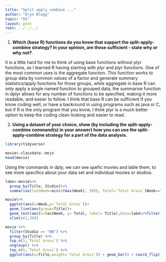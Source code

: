 ```yaml
---
title: "Split apply combine ..."
author: "Eryn Blagg"
topic: "02"
layout: post
root: ../../../
---
```


1. **Which (base R) functions do you know that support the split-apply-combine strategy? In your opinion, are these sufficient - state why or why not?**. 

It is a little hard for me to think of using base functions without plyr functions, as I learned R having starting with plyr and plyr functions. One of the most common uses is the  aggregate function. This function works to group data by common values of a factor and generate summary statistics/apply functions for those groups, while aggregate in base R can only apply a single named function to grouped data, the summarise function in dplyr allows for any number of functions to be specified, making it more readable, and easier to follow. I think that base R can be sufficient if you know coding well, or have a backround in using programs such as java or C, but if R is the only program that you know, I think plyr is a much better option to keep the coding clean looking and easier to read. 

2. **Using a dataset of your choice, show (by including the split-apply-combine command(s) in your answer) how you can use the split-apply-combine strategy for a part of the data analysis.**


```r
library(tidyverse)
```

```r
movie<-classdata::mojo
head(movie)
```

Using the commands in dply, we can see spefic movies and lable them, to see more specifics about your data set and individual movies or studios. 

```r
labe<-movie%>%
  group_by(Title, Studio)%>%
  summarise(lastWeek=min(c(max(Week), 30)), Total=`Total Gross`[Week==lastWeek][1])

movie%>%
  ggplot(aes(x=Week,y=`Total Gross`))+
  geom_line(aes(group=Title))+
  geom_text(aes(x=lastWeek, y= Total, label= Title),data=labe%>%filter(Total>5.5*10^8))+
  xlim(c(1,30))
```


```r
movie %>%
  filter(Studio == "WB") %>%
  group_by(Title) %>%
  top_n(1,`Total Gross`) %>%
  ungroup() %>%
  top_n(5,`Total Gross`) %>%
  ggplot(aes(x=Title,weight=`Total Gross`)) + geom_bar() + coord_flip()
```


